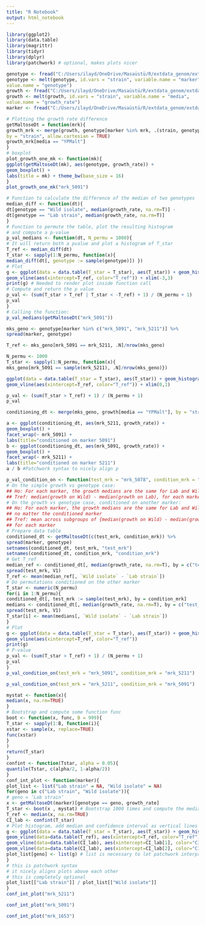 ```yaml
---
title: "R Notebook"
output: html_notebook
---
```

```r
library(ggplot2)
library(data.table)
library(magrittr)
library(tidyr)
library(dplyr)
library(patchwork) # optional, makes plots nicer
```
```r
genotype <- fread("C:/Users/ilayd/OneDrive/Masaüstü/R/extdata_genom/extdata/eqtl/genotype.txt")
genotype <- melt(genotype, id.vars = "strain", variable.name = "marker",
value.name = "genotype")
growth <- fread("C:/Users/ilayd/OneDrive/Masaüstü/R/extdata_genom/extdata/eqtl/growth.txt")
growth <- melt(growth, id.vars = "strain", variable.name = "media",
value.name = "growth_rate")
marker <- fread("C:/Users/ilayd/OneDrive/Masaüstü/R/extdata_genom/extdata/eqtl/marker.txt")
```


```r
# Plotting the growth rate difference
getMaltoseDt = function(mrk){
growth_mrk <- merge(growth, genotype[marker %in% mrk, .(strain, genotype, marker)],
by = "strain", allow.cartesian = TRUE)
growth_mrk[media == "YPMalt"]
}
# boxplot
plot_growth_one_mk <- function(mk){
ggplot(getMaltoseDt(mk), aes(genotype, growth_rate)) +
geom_boxplot() +
labs(title = mk) + theme_bw(base_size = 16)
}
plot_growth_one_mk("mrk_5091")
```


```r
# Function to calculate the difference of the median of two genotypes
median_diff <- function(dt){
dt[genotype == "Wild isolate", median(growth_rate, na.rm=T)] -
dt[genotype == "Lab strain", median(growth_rate, na.rm=T)]
}
# Function to permute the table, plot the resulting histogram
# and compute a p-value
p_val_medians <- function(dt, N_permu = 1000){
# It will return both a pvalue and plot a histogram of T_star
T_ref <- median_diff(dt)
T_star <- sapply(1:N_permu, function(x){
median_diff(dt[, genotype := sample(genotype)]) })
# Plot
g <- ggplot(data = data.table(T_star = T_star), aes(T_star)) + geom_histogram() +
geom_vline(aes(xintercept=T_ref, color="T_ref")) + xlim(-3,3)
print(g) # Needed to render plot inside function call
# Compute and return the p value
p_val <- (sum(T_star > T_ref | T_star < -T_ref) + 1) / (N_permu + 1)
p_val
}
# Calling the function:
p_val_medians(getMaltoseDt("mrk_5091"))
```


```r
mks_geno <- genotype[marker %in% c("mrk_5091", "mrk_5211")] %>%
spread(marker, genotype)
```


```r
T_ref <- mks_geno[mrk_5091 == mrk_5211, .N]/nrow(mks_geno) 

N_permu <- 1000
T_star <- sapply(1:N_permu, function(x){
mks_geno[mrk_5091 == sample(mrk_5211), .N]/nrow(mks_geno)})
```
```r
ggplot(data = data.table(T_star = T_star), aes(T_star)) + geom_histogram() +
geom_vline(aes(xintercept=T_ref, color="T_ref")) + xlim(0,1)
```


```r
p_val <- (sum(T_star > T_ref) + 1) / (N_permu + 1)
p_val
```


```r
conditioning_dt <- merge(mks_geno, growth[media == "YPMalt"], by = "strain")
```


```r
a <- ggplot(conditioning_dt, aes(mrk_5211, growth_rate)) +
geom_boxplot() +
facet_wrap(~ mrk_5091) +
labs(title="conditioned on marker 5091")
b <- ggplot(conditioning_dt, aes(mrk_5091, growth_rate)) +
geom_boxplot() +
facet_wrap(~ mrk_5211) +
labs(title="conditioned on marker 5211")
a / b #Patchwork syntax to nicely align p
```


```r
p_val_condition_on <- function(test_mrk = "mrk_5078", condition_mrk = "mrk_5211", N_permu = 1000) {
# On the simple growth vs genotype case:
## Ho: For each marker, the growth medians are the same for Lab and Wild
## Tref: median(growth on Wild) - median(growth on Lab), for each marker
# On the growth vs genotype case, conditioned on another marker:
## Ho: For each marker, the growth medians are the same for Lab and Wild,
## no matter the conditioned marker
## Tref: mean across subgroups of {median(growth on Wild) - median(growth on Lab)},
## for each marker
# Prepare data table
conditioned_dt <- getMaltoseDt(c(test_mrk, condition_mrk)) %>%
spread(marker, genotype)
setnames(conditioned_dt, test_mrk, "test_mrk")
setnames(conditioned_dt, condition_mrk, "condition_mrk")
# Get T_ref
median_ref <- conditioned_dt[, median(growth_rate, na.rm=T), by = c("test_mrk", "condition_mrk")] %>%
spread(test_mrk, V1)
T_ref <- mean(median_ref[, `Wild isolate` - `Lab strain`])
# Do permutations conditioned on the other marker
T_star <- numeric(N_permu)
for(i in 1:N_permu){
conditioned_dt[, test_mrk := sample(test_mrk), by = condition_mrk]
medians <- conditioned_dt[, median(growth_rate, na.rm=T), by = c("test_mrk", "condition_mrk")] %>%
spread(test_mrk, V1)
T_star[i] <- mean(medians[, `Wild isolate` - `Lab strain`])
}
# Plot
g <- ggplot(data = data.table(T_star = T_star), aes(T_star)) + geom_histogram() +
geom_vline(aes(xintercept=T_ref, color="T_ref"))
print(g)
# P-value
p_val <- (sum(T_star > T_ref) + 1) / (N_permu + 1)
p_val
}
p_val_condition_on(test_mrk = "mrk_5091", condition_mrk = "mrk_5211")
```
```r
p_val_condition_on(test_mrk = "mrk_5211", condition_mrk = "mrk_5091")
```
```r
mystat <- function(x){
median(x, na.rm=TRUE)
}
# Bootstrap and compute some function func
boot <- function(x, func, B = 999){
T_star <- sapply(1:B, function(i){
xstar <- sample(x, replace=TRUE)
func(xstar)
}
)
return(T_star)
}
confint <- function(Tstar, alpha = 0.05){
quantile(Tstar, c(alpha/2, 1-alpha/2))
}
conf_int_plot <- function(marker){
plot_list <- list("Lab strain" = NA, "Wild isolate" = NA)
for(geno in c("Lab strain", "Wild isolate")){
# geno = ’Lab strain’
x <- getMaltoseDt(marker)[genotype == geno, growth_rate]
T_star <- boot(x , mystat) # Bootstrap 1000 times and compute the median (mystat)
T_ref <- median(x, na.rm=TRUE)
CI_lab <- confint(T_star)
# Plot histogram, add median and confidence interval as vertical lines
g <- ggplot(data = data.table(T_star = T_star), aes(T_star)) + geom_histogram() +
geom_vline(data=data.table(T_ref), aes(xintercept=T_ref, color="T_ref")) + xlim(4,10) +
geom_vline(data=data.table(CI_lab), aes(xintercept=CI_lab[1], color="CI"), linetype="dashed") +
geom_vline(data=data.table(CI_lab), aes(xintercept=CI_lab[2], color="CI"), linetype="dashed")
plot_list[geno] <- list(g) # list is necessary to let patchwork interpret it right
}
# this is patchwork syntax
# it nicely aligns plots above each other
# this is completely optional
plot_list[["Lab strain"]] / plot_list[["Wild isolate"]]
}
conf_int_plot("mrk_5211")
```


```r
conf_int_plot("mrk_5091")
```


```r
conf_int_plot("mrk_1653")
```


```r
```


```r
```


```r
```
